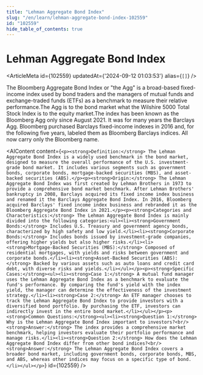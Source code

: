 ```yaml
---
title: "Lehman Aggregate Bond Index"
slug: "/en/learn/lehman-aggregate-bond-index-102559"
id: "102559"
hide_table_of_contents: true
---
```



# Lehman Aggregate Bond Index

<ArticleMeta id={102559} updatedAt={'2024-09-12 01:03:53'} alias={`[]`} />
<div className='border-solid border-b border-t-0 my-4 border-[var(--ifm-color-gray-300)]' />

The Bloomberg Aggregate Bond Index or "the Agg" is a broad-based fixed-income index used by bond traders and the managers of mutual funds and exchange-traded funds (ETFs) as a benchmark to measure their relative performance.The Agg is to the bond market what the Wilshire 5000 Total Stock Index is to the equity market.The index has been known as the Bloomberg Agg only since August 2021. It was for many years the Barclays Agg. Bloomberg purchased Barclays fixed-income indexes in 2016 and, for the following five years, labeled them as Bloomberg Barclays indices. All now carry only the Bloomberg name.

<AIContent content={`<p><strong>Definition:</strong> The Lehman Aggregate Bond Index is a widely used benchmark in the bond market, designed to measure the overall performance of the U.S. investment-grade bond market. It includes various segments such as government bonds, corporate bonds, mortgage-backed securities (MBS), and asset-backed securities (ABS).</p><p><strong>Origin:</strong> The Lehman Aggregate Bond Index was first created by Lehman Brothers in 1973 to provide a comprehensive bond market benchmark. After Lehman Brothers' bankruptcy in 2008, Barclays acquired its fixed income index business and renamed it the Barclays Aggregate Bond Index. In 2016, Bloomberg acquired Barclays' fixed income index business and rebranded it as the Bloomberg Aggregate Bond Index in 2021.</p><p><strong>Categories and Characteristics:</strong> The Lehman Aggregate Bond Index is mainly divided into the following categories:<ul><li><strong>Government Bonds:</strong> Includes U.S. Treasury and government agency bonds, characterized by high safety and low yield.</li><li><strong>Corporate Bonds:</strong> Includes bonds issued by investment-grade companies, offering higher yields but also higher risks.</li><li><strong>Mortgage-Backed Securities (MBS):</strong> Composed of residential mortgages, with yields and risks between government and corporate bonds.</li><li><strong>Asset-Backed Securities (ABS):</strong> Backed by various assets such as auto loans and credit card debt, with diverse risks and yields.</li></ul></p><p><strong>Specific Cases:</strong><ul><li><strong>Case 1:</strong> A mutual fund manager uses the Lehman Aggregate Bond Index as a benchmark to evaluate the fund's performance. By comparing the fund's yield with the index yield, the manager can determine the effectiveness of the investment strategy.</li><li><strong>Case 2:</strong> An ETF manager chooses to track the Lehman Aggregate Bond Index to provide investors with a diversified bond portfolio. By purchasing the ETF, investors can indirectly invest in the entire bond market.</li></ul></p><p><strong>Common Questions:</strong><ul><li><strong>Question 1:</strong> Why is the Lehman Aggregate Bond Index important to investors?<br/><strong>Answer:</strong> The index provides a comprehensive market benchmark, helping investors evaluate their portfolio performance and manage risks.</li><li><strong>Question 2:</strong> How does the Lehman Aggregate Bond Index differ from other bond indices?<br/><strong>Answer:</strong> The Lehman Aggregate Bond Index covers a broader bond market, including government bonds, corporate bonds, MBS, and ABS, whereas other indices may focus on a specific type of bond.</li></ul></p>`} id={102559} />
